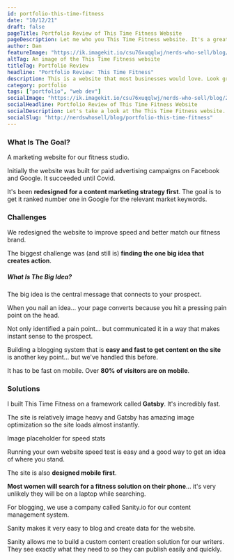 ```yaml
---
id: portfolio-this-time-fitness
date: "10/12/21"
draft: false
pageTitle: Portfolio Review of This Time Fitness Website
pageDescription: Let me who you This Time Fitness website. It's a great marketing website that is insanely fast. Plus it has a new goal you might find interesting.
author: Dan
featureImage: "https://ik.imagekit.io/csu76xuqqlwj/nerds-who-sell/blog/2021/prtfolio-ttf-feature-1200x525_bk_433hvm.jpg"
altTag: An image of the This Time Fitness website
titleTag: Portfolio Review
headline: "Portfolio Review: This Time Fitness"
description: This is a website that most businesses would love. Look great with a brand personality. It's blazing fast and it has a unique goal. Let me who you this one.
category: portfolio
tags: ["portfolio", "web dev"]
socialImage: "https://ik.imagekit.io/csu76xuqqlwj/nerds-who-sell/blog/2021/portfolio-ttf-social-1200x630_jJxG2dIpSN.jpg"
socialHeadline: Portfolio Review of This Time Fitness Website
socialDescription: Let's take a look at the This Time Fitness website. It's a marketing website that is blaznig fast and perfected for SEO in a local market.
socialSlug: "http://nerdswhosell/blog/portfolio-this-time-fitness"
---
```



<YouTubeEmbed videoTitle="This Time Fitness Portfolio" videoId="A4T4yVgJJ2s" />

### What Is The Goal?

A marketing website for our fitness studio.

Initially the website was built for paid advertising campaigns on Facebook and Google. It succeeded until Covid.

It's been **redesigned for a content marketing strategy first**. The goal is to get it ranked number one in Google for the relevant market keywords.

### Challenges

We redesigned the website to improve speed and better match our fitness brand.

The biggest challenge was (and still is) **finding the one big idea that creates action**.

<CallOutBox>

##### What Is The Big Idea?

The big idea is the central message that connects to your prospect.

When you nail an idea... your page converts because you hit a pressing pain point on the head.

Not only identified a pain point... but communicated it in a way that makes instant sense to the prospect.

</CallOutBox>

Building a blogging system that is **easy and fast to get content on the site** is another key point... but we've handled this before.

It has to be fast on mobile. Over **80% of visitors are on mobile**.

### Solutions

I built This Time Fitness on a framework called **Gatsby**. It's incredibly fast.

The site is relatively image heavy and Gatsby has amazing image optimization so the site loads almost instantly.

Image placeholder for speed stats

Running your own website speed test is easy and a good way to get an idea of where you stand.

The site is also **designed mobile first**.

**Most women will search for a fitness solution on their phone**... it's very unlikely they will be on a laptop while searching.

For blogging, we use a company called <PostLink url="https://www.sanity.io/">Sanity.io</PostLink> for our content management system.

Sanity makes it very easy to blog and create data for the website.

Sanity allows me to build a custom content creation solution for our writers. They see exactly what they need to so they can publish easily and quickly.
